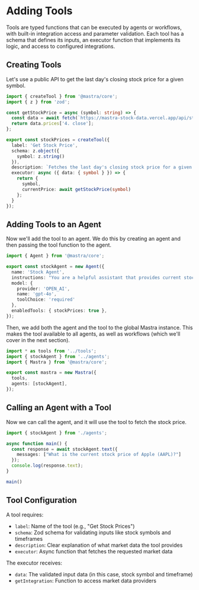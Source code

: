 # Adding Tools

Tools are typed functions that can be executed by agents or workflows, with built-in integration access and parameter validation. Each tool has a schema that defines its inputs, an executor function that implements its logic, and access to configured integrations.

## Creating Tools

Let's use a public API to get the last day's closing stock price for a given symbol. 

```ts filename="src/tools/index.ts" showLineNumbers
import { createTool } from '@mastra/core';
import { z } from 'zod';

const getStockPrice = async (symbol: string) => {
  const data = await fetch(`https://mastra-stock-data.vercel.app/api/stock-data?symbol=${symbol}`).then(r => r.json());
  return data.prices['4. close'];
};

export const stockPrices = createTool({
  label: 'Get Stock Price',
  schema: z.object({ 
    symbol: z.string()
  }),
  description: `Fetches the last day's closing stock price for a given symbol`,
  executor: async ({ data: { symbol } }) => {
    return {
      symbol,
      currentPrice: await getStockPrice(symbol)
    };
  } 
});
```

## Adding Tools to an Agent

Now we'll add the tool to an agent. We do this by creating an agent and then passing the tool function to the agent. 

```ts filename="src/agents/index.ts" showLineNumbers
import { Agent } from '@mastra/core';

export const stockAgent = new Agent({
  name: 'Stock Agent',
  instructions: "You are a helpful assistant that provides current stock prices. When asked about a stock, use the stock price tool to fetch the stock price.",
  model: {
    provider: 'OPEN_AI',
    name: 'gpt-4o',
    toolChoice: 'required'
  },
  enabledTools: { stockPrices: true },
});
```

Then, we add both the agent and the tool to the global Mastra instance. This makes the tool available to all agents, as well as workflows (which we'll cover in the next section).

```ts filename="src/mastra/index.ts" showLineNumbers
import * as tools from '../tools';
import { stockAgent } from '../agents';
import { Mastra } from '@mastra/core';

export const mastra = new Mastra({
  tools,
  agents: [stockAgent],
});
```

## Calling an Agent with a Tool

Now we can call the agent, and it will use the tool to fetch the stock price.

```ts filename="src/index.ts" showLineNumbers
import { stockAgent } from './agents';

async function main() {
  const response = await stockAgent.text({
    messages: ["What is the current stock price of Apple (AAPL)?"]
  });
  console.log(response.text);
}

main()
```

## Tool Configuration

A tool requires:
- `label`: Name of the tool (e.g., "Get Stock Prices")
- `schema`: Zod schema for validating inputs like stock symbols and timeframes
- `description`: Clear explanation of what market data the tool provides
- `executor`: Async function that fetches the requested market data

The executor receives:
- `data`: The validated input data (in this case, stock symbol and timeframe)
- `getIntegration`: Function to access market data providers